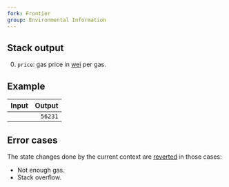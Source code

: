 ```yaml
---
fork: Frontier
group: Environmental Information
---
```


## Stack output

0. `price`: gas price in [wei](https://www.investopedia.com/terms/w/wei.asp) per gas.

## Example

| Input | Output |
|------:|-------:|
|  | `56231` |

## Error cases

The state changes done by the current context are [reverted](#FD) in those cases:
- Not enough gas.
- Stack overflow.
